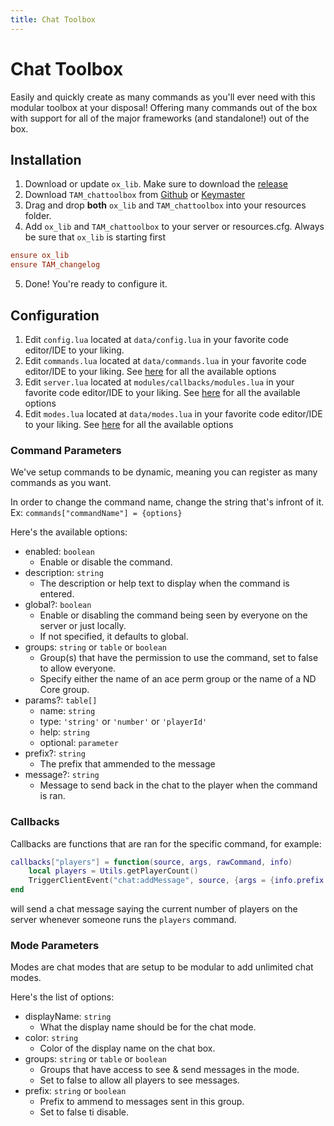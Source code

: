 ```yaml
---
title: Chat Toolbox
---
```


# Chat Toolbox

Easily and quickly create as many commands as you'll ever need with this modular toolbox at your disposal! Offering many commands out of the box with support for all of the major frameworks (and standalone!) out of the box.


## Installation
1. Download or update `ox_lib`. Make sure to download the [release](https://github.com/overextended/ox_lib/releases/latest)
2. Download `TAM_chattoolbox` from [Github](https://github.com/ThreeAmigosModding/TAM_chattoolbox) or [Keymaster](https://keymaster.fivem.net)
3. Drag and drop **both** `ox_lib` and `TAM_chattoolbox` into your resources folder.
4. Add `ox_lib` and `TAM_chattoolbox` to your server or resources.cfg. Always be sure that `ox_lib` is starting first
```cfg
ensure ox_lib
ensure TAM_changelog
```
5. Done! You're ready to configure it.

## Configuration

1. Edit `config.lua` located at `data/config.lua` in your favorite code editor/IDE to your liking.
2. Edit `commands.lua` located at `data/commands.lua` in your favorite code editor/IDE to your liking. See [here](http://localhost:3000/resources/chattoolbox#command-parameters) for all the available options
2. Edit `server.lua` located at `modules/callbacks/modules.lua` in your favorite code editor/IDE to your liking. See [here](http://localhost:3000/resources/chattoolbox#callbacks) for all the available options
3. Edit `modes.lua` located at `data/modes.lua` in your favorite code editor/IDE to your liking. See [here](http://localhost:3000/resources/chattoolbox#mode-parameters) for all the available options


### Command Parameters

We've setup commands to be dynamic, meaning you can register as many commands as you want. 

In order to change the command name, change the string that's infront of it. Ex: `commands["commandName"] = {options}`

Here's the available options:
- enabled: `boolean`
  - Enable or disable the command.
- description: `string`
  - The description or help text to display when the command is entered.
- global?: `boolean`
  - Enable or disabling the command being seen by everyone on the server or just locally.
  - If not specified, it defaults to global.
- groups: `string` or `table` or `boolean`
  - Group(s) that have the permission to use the command, set to false to allow everyone.
  - Specify either the name of an ace perm group or the name of a ND Core group.
- params?: `table[]`
  - name: `string`
  - type: `'string'` or `'number'` or `'playerId'`
  - help: `string`
  - optional: `parameter`
- prefix?: `string`
  - The prefix that ammended to the message
- message?: `string`
  - Message to send back in the chat to the player when the command is ran.

### Callbacks

Callbacks are functions that are ran for the specific command, for example:

```lua
callbacks["players"] = function(source, args, rawCommand, info)
    local players = Utils.getPlayerCount()
    TriggerClientEvent("chat:addMessage", source, {args = {info.prefix .. ("There are currently %s players online"):format(players)}})
end
```

will send a chat message saying the current number of players on the server whenever someone runs the `players` command.

### Mode Parameters

Modes are chat modes that are setup to be modular to add unlimited chat modes.

Here's the list of options:
- displayName: `string` 
  - What the display name should be for the chat mode.
- color: `string`
  - Color of the display name on the chat box.
- groups: `string` or `table` or `boolean`
  - Groups that have access to see & send messages in the mode.
  - Set to false to allow all players to see messages.
- prefix: `string` or `boolean`
  - Prefix to ammend to messages sent in this group.
  - Set to false ti disable.